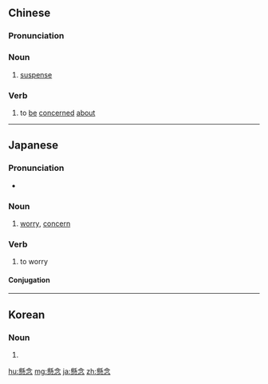 {{also|悬念}}
==Chinese==
{{zh-forms|s=悬念}}

===Pronunciation===
{{zh-pron
|m=xuánniàn
|c=jyun4 nim6
|mn=qz,xm,zz:hiân-liām/qz:soân-liām
|cat=n,v
}}

===Noun===
{{zh-noun}}

# [[suspense]]

===Verb===
{{zh-verb}}

# {{lb|zh|literary}} to [[be]] [[concerned]] [[about]] {{gloss|especially someone's welfare}}

{{zh-cat|Advanced}}

----

==Japanese==
{{ja-kanjitab|け|ねん|yomi=o}}

===Pronunciation===
* {{ja-pron|けねん|yomi=o}}

===Noun===
{{ja-noun|けねん}}

# [[worry]], [[concern]]

===Verb===
{{ja-verb-suru|tr=trans|けねん}}

# to worry

====Conjugation====
{{ja-suru|けねん}}
----
==Korean==
{{ko-hanjatab}}

===Noun===
{{ko-noun|hj|hangeul=현념}}

# {{hanja form of|현념}}

[[hu:懸念]]
[[mg:懸念]]
[[ja:懸念]]
[[zh:懸念]]